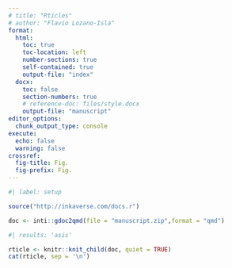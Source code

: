 ```yaml
---
# title: "Rticles"
# author: "Flavio Lozano-Isla"
format:
  html:
    toc: true
    toc-location: left
    number-sections: true
    self-contained: true
    output-file: "index"
  docx:
    toc: false
    section-numbers: true
    # reference-doc: files/style.docx
    output-file: "manuscript"
editor_options: 
  chunk_output_type: console
execute:
  echo: false
  warning: false
crossref:
  fig-title: Fig.
  fig-prefix: Fig.
---
```


```r
#| label: setup

source("http://inkaverse.com/docs.r")

doc <- inti::gdoc2qmd(file = "manuscript.zip",format = "qmd")
```

```r
#| results: 'asis'

rticle <- knitr::knit_child(doc, quiet = TRUE)
cat(rticle, sep = '\n')
```
